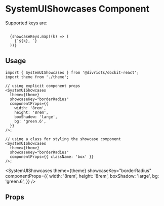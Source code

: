 
# SystemUIShowcases Component

<Description of={SystemUIShowcases} />

Supported keys are:

<code>
  {showcaseKeys.map((k) => (
    <span key={k}>{`${k}, `}</span>
  ))}
</code>

## Usage

```tsx
import { SystemUIShowcases } from '@divriots/dockit-react';
import theme from './theme';

// using explicit component props
<SystemUIShowcases
  theme={theme}
  showcaseKey="borderRadius"
  componentProps={{
    width: '8rem',
    height: '8rem',
    boxShadow: 'large',
    bg: 'green.6',
  }}
/>;

// using a class for styling the showcase component
<SystemUIShowcases
  theme={theme}
  showcaseKey="borderRadius"
  componentProps={{ className: 'box' }}
/>;
```

<SystemUIShowcases
  theme={theme}
  showcaseKey="borderRadius"
  componentProps={{
    width: '8rem',
    height: '8rem',
    boxShadow: 'large',
    bg: 'green.6',
  }}
/>

## Props

<Props of={SystemUIShowcases} />

